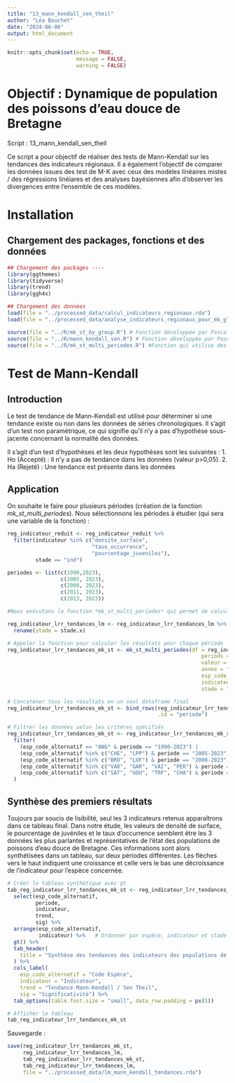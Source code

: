 ```yaml
---
title: "13_mann_kendall_sen_theil"
author: "Léa Bouchet"
date: "2024-06-06"
output: html_document
---
```


```r
knitr::opts_chunk$set(echo = TRUE,
                      message = FALSE,
                      warning = FALSE)
```

# Objectif : Dynamique de population des poissons d'eau douce de Bretagne

Script : 13_mann_kendall_sen_theil

Ce script a pour objectif de réaliser des tests de Mann-Kendall sur les tendances des indicateurs régionaux. Il a également l'objectif de comparer les données issues des test de M-K avec ceux des modèles linéaires mistes / des régressions linéiares et des analyses bayésiennes afin d'observer les divergences entre l'ensemble de ces modèles. 


# Installation 

## Chargement des packages, fonctions et des données 

```r
## Chargement des packages ----
library(ggthemes)
library(tidyverse)
library(trend)
library(ggh4x)
```

```r
## Chargement des données 
load(file = "../processed_data/calcul_indicateurs_regionaux.rda")
load(file = "../processed_data/analyse_indicateurs_regionaux_pour_mk_glm.rda")
```

```r

source(file = "../R/mk_st_by_group.R") # Fonction développée par Pascal Irz
source(file = "../R/mann_kendall_sen.R") # Fonction développée par Pascal Irz
source(file = "../R/mk_st_multi_periodes.R") #Fonction qui utilise des "" donc à corriger mais fait par Léa Bouchet
```


# Test de Mann-Kendall

## Introduction

Le test de tendance de Mann-Kendall est utilisé pour déterminer si une tendance existe ou non dans les données de séries chronologiques. Il s'agit d'un test non paramétrique, ce qui signifie qu'il n'y a pas d'hypothèse sous-jacente concernant la normalité des données.

Il s'agit d'un test d'hypothèses et les deux hypothèses sont les suivantes :
  1. Ho (Accepté) : Il n'y a pas de tendance dans les données (valeur p>0,05).
  2. Ha (Rejeté) : Une tendance est présente dans les données



## Application 

On souhaite le faire pour plusieurs périodes (création de la fonction *mk_st_multi_periodes*). Nous sélectionnons les périodes à étudier (qui sera une variable de la fonction) : 


```r
reg_indicateur_reduit <- reg_indicateur_reduit %>% 
  filter(indicateur %in% c("densite_surface",
                           "taux_occurrence",
                           "pourcentage_juveniles"),
         stade == "ind")

periodes <- list(c(1990,2023),
                 c(2005, 2023), 
                 c(2008, 2023),
                 c(2011, 2023),
                 c(2013, 2023))

#Nous exécutons la fonction *mk_st_multi_periodes* qui permet de calculer les différents test de Mann Kendall et pentes de Sen Theil pour les différentes périodes indiquées ci-avant. 

reg_indicateur_lrr_tendances_lm <- reg_indicateur_lrr_tendances_lm %>% 
  rename(stade = stade.x)
```


```r

# Appeler la fonction pour calculer les résultats pour chaque période
reg_indicateur_lrr_tendances_mk_st <- mk_st_multi_periodes(df = reg_indicateur_reduit,
                                                              periods = periodes,
                                                              valeur = "valeur",
                                                              annee = "annee",
                                                              esp_code_alternatif = "esp_code_alternatif",
                                                              indicateur = "indicateur",
                                                              stade = "stade")

# Concaténer tous les résultats en un seul dataframe final
reg_indicateur_lrr_tendances_mk_st <- bind_rows(reg_indicateur_lrr_tendances_mk_st, 
                                                .id = "periode")

# Filtrer les données selon les critères spécifiés
reg_indicateur_lrr_tendances_mk_st <- reg_indicateur_lrr_tendances_mk_st %>%
  filter(
    (esp_code_alternatif == "ANG" & periode == "1990-2023") |
    (esp_code_alternatif %in% c("CHE", "LPP") & periode == "2005-2023") |
    (esp_code_alternatif %in% c("BRO", "LOF") & periode == "2008-2023") |
    (esp_code_alternatif %in% c("VAR", "GAR", "VAI", "PER") & periode == "2011-2023") |
    (esp_code_alternatif %in% c("SAT", "GOU", "TRF", "CHA") & periode == "2013-2023")
  )

```


## Synthèse des premiers résultats

Toujours par soucis de lisibilité, seul les 3 indicateurs retenus apparaîtrons dans ce tableau final. Dans notre étude, les valeurs de densité de surface, le pourcentage de juvéniles et le taux d'occurrence semblent être les 3 données les plus parlantes et représentatives de l'état des populations de poissons d'eau douce de Bretagne. Ces informations sont alors synthétisées dans un tableau, sur deux périodes différentes. Les flèches vers le haut indiquent une croissance et celle vers le bas une décroissance de l'indicateur pour l'espèce concernée. 


```r
# Créer le tableau synthétique avec gt
tab_reg_indicateur_lrr_tendances_mk_st <- reg_indicateur_lrr_tendances_mk_st %>%
  select(esp_code_alternatif,
         periode,
         indicateur,
         trend,
         sig) %>% 
  arrange(esp_code_alternatif, 
          indicateur) %>%   # Ordonner par espèce, indicateur et stade
  gt() %>%
  tab_header(
    title = "Synthèse des tendances des indicateurs des populations de poissons d'eau douce de Bretagne"
  ) %>%
  cols_label(
    esp_code_alternatif = "Code Espèce",
    indicateur = "Indicateur",
    trend = "Tendance Mann-Kendall / Sen Theil",
    sig = "Significativité") %>%
  tab_options(table.font.size = "small", data_row.padding = px(5))

# Afficher le tableau
tab_reg_indicateur_lrr_tendances_mk_st

```



Sauvegarde : 

```r
save(reg_indicateur_lrr_tendances_mk_st,
     reg_indicateur_lrr_tendances_lm,
     tab_reg_indicateur_lrr_tendances_mk_st,
     tab_reg_indicateur_lrr_tendances_lm,
     file = "../processed_data/lm_mann_kendall_tendances.rda")
```

